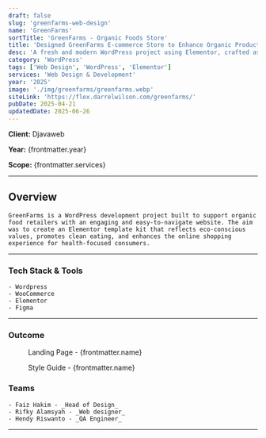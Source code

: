 ```yaml
---
draft: false
slug: 'greenfarms-web-design'
name: 'GreenFarms'
sortTitle: 'GreenFarms - Organic Foods Store'
title: 'Designed GreenFarms E-commerce Store to Enhance Organic Product Browse'
desc: 'A fresh and modern WordPress project using Elementor, crafted as a clean template kit for organic food stores with product highlights and easy browsing.'
category: 'WordPress'
tags: ['Web Design', 'WordPress', 'Elementor']
services: 'Web Design & Development'
year: '2025'
image: './img/greenfarms/greenfarms.webp'
siteLink: 'https://flex.darrelwilson.com/greenfarms/'
pubDate: 2025-04-21
updatedDate: 2025-06-26
---
```



**Client:** Djavaweb

**Year:** {frontmatter.year}

**Scope:** {frontmatter.services}

---

## Overview

    GreenFarms is a WordPress development project built to support organic food retailers with an engaging and easy-to-navigate website. The aim was to create an Elementor template kit that reflects eco-conscious values, promotes clean eating, and enhances the online shopping experience for health-focused consumers.

---

### Tech Stack & Tools

    - Wordpress
    - WooCommerce
    - Elementor
    - Figma

---

### Outcome

<figure>
  <Picture
    src={landingPage}
    alt='high fidelity design'
    formats={['avif', 'webp']}
  />
  <figcaption class='text-center'>Landing Page - {frontmatter.name}</figcaption>
</figure>

<figure>
  <Picture
    src={styleGuide}
    alt='high fidelity design'
    formats={['avif', 'webp']}
  />
  <figcaption class='text-center'>Style Guide - {frontmatter.name}</figcaption>
</figure>



### Teams

    - Faiz Hakim - _Head of Design_
    - Rifky Alamsyah - _Web designer_
    - Hendy Riswanto - _QA Engineer_
---
